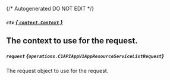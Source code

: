 {/* Autogenerated DO NOT EDIT  */}

##### `ctx` [*{ `context.Context` }*](https://pkg.go.dev/context#Context)
The context to use for the request.
---
##### `request` *{`operations.C1APIAppV1AppResourceServiceListRequest`}*
The request object to use for the request.

<Collapsible openLabel={Labels.showProperties} closeLabel={Labels.hideProperties}>
  <C1APIAppV1AppResourceServiceListRequest />
</Collapsible>


